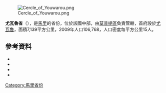 [[Image:Cercle_of_Youwarou.png|right]]

'''尤瓦魯省'''（{{lang-fr|Cercle de Youwarou}}），是[[馬里|馬里]]的省份，位於該國中部，由[[莫普提區|莫普提區]]負責管轄，首府設於[[尤瓦魯|尤瓦魯]]，面積7,139平方公里，2009年人口106,768，人口密度每平方公里15人。

==參考資料==
*{{citation | title=Synthèsis des Plans de Securité Alimentaire des Communes du Cercle de Youwarou 2006-2010 | publisher=Commissariat à la Sécurité Alimentaire, République du Mali, USAID-Mali | year=2006 | url=http://www.aec.msu.edu/fs2/mali_fd_strtgy/plans/mopti/youwarou/psa_syntheseyouwarou.pdf | language=fr | deadurl=yes | archiveurl=https://web.archive.org/web/20110720011822/http://www.aec.msu.edu/fs2/mali_fd_strtgy/plans/mopti/youwarou/psa_syntheseyouwarou.pdf | archivedate=2011年7月20日 | df= }}
*{{citation
 |url         = http://instat.gov.ml/documentation/mopti.pdf
 |publisher   = République de Mali: Institut National de la Statistique
 |title       = Resultats Provisoires RGPH 2009 (Région de Mopti)
 |language    = fr
 |deadurl     = yes
 |archiveurl  = https://www.webcitation.org/6AnaIKCNv?url=http://instat.gov.ml/documentation/mopti.pdf
 |archivedate = 2012-09-19
}}
*{{citation|year=1999 |title=Loi N°99-035/ du 10 Aout 1999 Portant Création des Collectivités Territoriales de Cercles et de Régions |url=http://www.matcl.gov.ml/PDF/LoiCreationCercleReg.pdf |publisher=Ministère de l'Administration Territoriales et des Collectivités Locales, République du Mali |language=fr |deadurl=yes |archiveurl=https://web.archive.org/web/20120309073942/http://www.matcl.gov.ml/PDF/LoiCreationCercleReg.pdf |archivedate=2012-03-09 }}
*{{citation |title=Communes de la Région de Mopti |publisher=Ministère de l’administration territoriale et des collectivités locales, République du Mali |url=http://www.matcl.gov.ml/pdf/ComRegMopti.pdf |language=fr |deadurl=yes |archiveurl=https://www.webcitation.org/6AnaOib2H?url=http://www.matcl.gov.ml/pdf/ComRegMopti.pdf |archivedate=2012-09-19 }}

{{coord|15|25|N|4|30|W|dim:160000_region:ML-5_type:adm2nd_source:dewiki|display=title}}

{{莫普提區}}

[[Category:馬里省份|Category:馬里省份]]


{{Mali-geo-stub}}